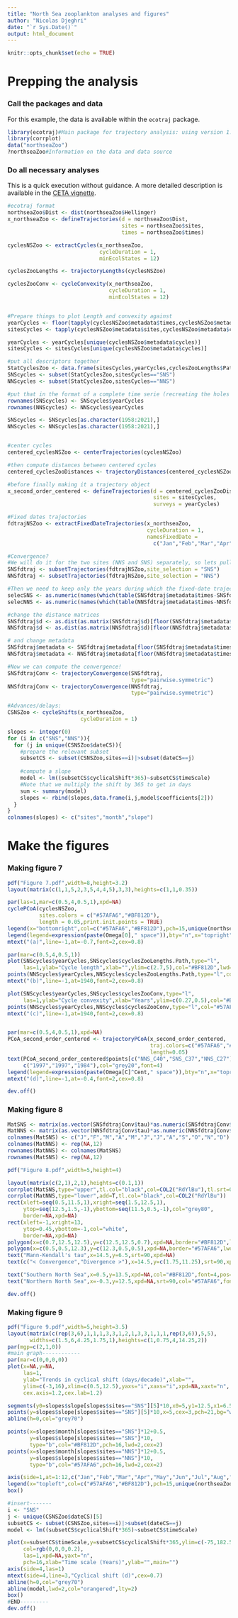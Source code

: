```yaml
---
title: "North Sea zooplankton analyses and figures"
author: "Nicolas Djeghri"
date: "`r Sys.Date()`"
output: html_document
---
```


```r
knitr::opts_chunk$set(echo = TRUE)
```

# Prepping the analysis
### Call the packages and data

For this example, the data is available within the `ecotraj` package.
```r
library(ecotraj)#Main package for trajectory analysis: using version 1.1.0 here
library(corrplot)
data("northseaZoo")
?northseaZoo#Information on the data and data source
```

### Do all necessary analyses

This is a quick execution without guidance. A more detailed description is available in the [CETA vignette](https://emf-creaf.github.io/ecotraj/articles/IntroductionCETA.html).
```r
#ecotraj format
northseaZoo$Dist <- dist(northseaZoo$Hellinger)
x_northseaZoo <- defineTrajectories(d = northseaZoo$Dist,
                                    sites = northseaZoo$sites,
                                    times = northseaZoo$times)

cyclesNSZoo <- extractCycles(x_northseaZoo,
                             cycleDuration = 1,
                             minEcolStates = 12)

cyclesZooLengths <- trajectoryLengths(cyclesNSZoo)

cyclesZooConv <- cycleConvexity(x_northseaZoo,
                                cycleDuration = 1,
                                minEcolStates = 12)


#Prepare things to plot Length and convexity against
yearCycles <- floor(tapply(cyclesNSZoo$metadata$times,cyclesNSZoo$metadata$cycles,min))
sitesCycles <- tapply(cyclesNSZoo$metadata$sites,cyclesNSZoo$metadata$cycles,unique)

yearCycles <- yearCycles[unique(cyclesNSZoo$metadata$cycles)]
sitesCycles <- sitesCycles[unique(cyclesNSZoo$metadata$cycles)]

#put all descriptors together
StatCyclesZoo <- data.frame(sitesCycles,yearCycles,cyclesZooLengths$Path,cyclesZooConv)
SNScycles <- subset(StatCyclesZoo,sitesCycles=="SNS")
NNScycles <- subset(StatCyclesZoo,sitesCycles=="NNS")

#put that in the format of a complete time serie (recreating the holes if any)
rownames(SNScycles) <- SNScycles$yearCycles
rownames(NNScycles) <- NNScycles$yearCycles

SNScycles <- SNScycles[as.character(1958:2021),]
NNScycles <- NNScycles[as.character(1958:2021),]


#center cycles
centered_cyclesNSZoo <- centerTrajectories(cyclesNSZoo)

#then compute distances between centered cycles
centered_cyclesZooDistances <- trajectoryDistances(centered_cyclesNSZoo)

#before finally making it a trajectory object
x_second_order_centered <- defineTrajectories(d = centered_cyclesZooDistances,
                                              sites = sitesCycles,
                                              surveys = yearCycles)

#Fixed dates trajectories
fdtrajNSZoo <- extractFixedDateTrajectories(x_northseaZoo,
                                            cycleDuration = 1,
                                            namesFixedDate =
                                              c("Jan","Feb","Mar","Apr","May","Jun","Jul","Aug","Sep","Oct","Nov","Dec"))

#Convergence?
#We will do it for the two sites (NNS and SNS) separately, so lets pull them apart
SNSfdtraj <- subsetTrajectories(fdtrajNSZoo,site_selection = "SNS")
NNSfdtraj <- subsetTrajectories(fdtrajNSZoo,site_selection = "NNS")

#Then we need to keep only the years during which the fixed-date trajectories all have associated ecological states (this is because we want to perform a symmetric convergence test)
selecSNS <- as.numeric(names(which(table(SNSfdtraj$metadata$times-SNSfdtraj$metadata$dates)==12)))
selecNNS <- as.numeric(names(which(table(NNSfdtraj$metadata$times-NNSfdtraj$metadata$dates)==12)))

#change the distance matrices
SNSfdtraj$d <- as.dist(as.matrix(SNSfdtraj$d)[floor(SNSfdtraj$metadata$times)%in%selecSNS,floor(SNSfdtraj$metadata$times)%in%selecSNS])
NNSfdtraj$d <- as.dist(as.matrix(NNSfdtraj$d)[floor(NNSfdtraj$metadata$times)%in%selecNNS,floor(NNSfdtraj$metadata$times)%in%selecNNS])

# and change metadata
SNSfdtraj$metadata <- SNSfdtraj$metadata[floor(SNSfdtraj$metadata$times)%in%selecSNS,]
NNSfdtraj$metadata <- NNSfdtraj$metadata[floor(NNSfdtraj$metadata$times)%in%selecNNS,]

#Now we can compute the convergence!
SNSfdtrajConv <- trajectoryConvergence(SNSfdtraj,
                                       type="pairwise.symmetric")
NNSfdtrajConv <- trajectoryConvergence(NNSfdtraj,
                                       type="pairwise.symmetric")

#Advances/delays:
CSNSZoo <- cycleShifts(x_northseaZoo,
                       cycleDuration = 1)

slopes <- integer(0)
for (i in c("SNS","NNS")){
  for (j in unique(CSNSZoo$dateCS)){
    #prepare the relevant subset
    subsetCS <- subset(CSNSZoo,sites==i)|>subset(dateCS==j)
    
    #compute a slope
    model <- lm((subsetCS$cyclicalShift*365)~subsetCS$timeScale)
    #Note that we multiply the shift by 365 to get in days
    sum <- summary(model)
    slopes <- rbind(slopes,data.frame(i,j,model$coefficients[2]))
  }
}
colnames(slopes) <- c("sites","month","slope")
```

# Make the figures

### Making figure 7
```r
pdf("Figure 7.pdf",width=8,height=3.2)
layout(matrix(c(1,1,5,2,3,5,4,4,5),3,3),heights=c(1,1,0.35))

par(las=1,mar=c(0.5,4,0.5,1),xpd=NA)
cyclePCoA(cyclesNSZoo,
          sites.colors = c("#57AFA6","#BF812D"),
          length = 0.05,print.init.points = TRUE)
legend(x="bottomright",col=c("#57AFA6","#BF812D"),pch=15,unique(northseaZoo$sites),bty="n")
legend(legend=expression(paste(Omega[0]," space")),bty="n",x="topright",text.font=4)
mtext("(a)",line=-1,at=-0.7,font=2,cex=0.8)

par(mar=c(0.5,4,0.5,1))
plot(SNScycles$yearCycles,SNScycles$cyclesZooLengths.Path,type="l",
     las=1,ylab="Cycle length",xlab="",ylim=c(2.7,5),col="#BF812D",lwd=2,xaxt="n")
points(NNScycles$yearCycles,NNScycles$cyclesZooLengths.Path,type="l",col="#57AFA6",lwd=2)
mtext("(b)",line=-1,at=1940,font=2,cex=0.8)

plot(SNScycles$yearCycles,SNScycles$cyclesZooConv,type="l",
     las=1,ylab="Cycle convexity",xlab="Years",ylim=c(0.27,0.5),col="#BF812D",lwd=2,xpd=NA)
points(NNScycles$yearCycles,NNScycles$cyclesZooConv,type="l",col="#57AFA6",lwd=2)
mtext("(c)",line=-1,at=1940,font=2,cex=0.8)


par(mar=c(0.5,4,0.5,1),xpd=NA)
PCoA_second_order_centered <- trajectoryPCoA(x_second_order_centered,
                                             traj.colors=c("#57AFA6","#BF812D"),
                                             length=0.05)
text(PCoA_second_order_centered$points[c("NNS_C40","SNS_C37","NNS_C27"),1:2],
     c("1997","1997","1984"),col="grey20",font=4)
legend(legend=expression(paste(Omega[C]^Cent," space")),bty="n",x="topright",text.font=4)
mtext("(d)",line=-1,at=-0.4,font=2,cex=0.8)

dev.off()
```

### Making figure 8
```r
MatSNS <- matrix(as.vector(SNSfdtrajConv$tau)*as.numeric(SNSfdtrajConv$p.value<0.05),12,12)
MatNNS <- matrix(as.vector(NNSfdtrajConv$tau)*as.numeric(NNSfdtrajConv$p.value<0.05),12,12)
colnames(MatSNS) <- c("J","F","M","A","M","J","J","A","S","O","N","D")
colnames(MatNNS) <- rep(NA,12)
rownames(MatNNS) <- colnames(MatSNS)
rownames(MatSNS) <- rep(NA,12)

pdf("Figure 8.pdf",width=5,height=4)

layout(matrix(c(2,1),2,1),heights=c(0.1,1))
corrplot(MatSNS,type="upper",tl.col="black",col=COL2("RdYlBu"),tl.srt=0,tl.offset=0.7,xpd=NA)
corrplot(MatNNS,type="lower",add=T,tl.col="black",col=COL2("RdYlBu"))
rect(xleft=seq(0.5,11.5,1),xright=seq(1.5,12.5,1),
     ytop=seq(12.5,1.5,-1),ybottom=seq(11.5,0.5,-1),col="grey80",
     border=NA,xpd=NA)
rect(xleft=-1,xright=13,
     ytop=0.45,ybottom=-1,col="white",
     border=NA,xpd=NA)
polygon(x=c(0.7,12.5,12.5),y=c(12.5,12.5,0.7),xpd=NA,border="#BF812D",lwd=5)
polygon(x=c(0.5,0.5,12.3),y=c(12.3,0.5,0.5),xpd=NA,border="#57AFA6",lwd=5)
text("Mann-Kendall's tau",x=14.5,y=6.5,srt=90,xpd=NA)
text(c("< Convergence","Divergence >"),x=14.5,y=c(1.75,11.25),srt=90,xpd=NA,font=3,col="grey40",cex=0.8)

text("Southern North Sea",x=0.5,y=13.5,xpd=NA,col="#BF812D",font=4,pos=4)
text("Northern North Sea",x=-0.3,y=12.5,xpd=NA,srt=90,col="#57AFA6",font=4,pos=2)

dev.off()
```
### Making figure 9
```r
pdf("Figure 9.pdf",width=5,height=3.5)
layout(matrix(c(rep(3,6),1,1,1,3,3,1,2,1,3,3,1,1,1,rep(3,6)),5,5),
       widths=c(1.5,6,4.25,1.75,1),heights=c(1,0.75,4,14.25,2))
par(mgp=c(2,1,0))
#main graph------------
par(mar=c(0,0,0,0))
plot(x=NA,y=NA,
     las=1,
     ylab="Trends in cyclical shift (days/decade)",xlab="",
     ylim=c(-3,16),xlim=c(0.5,12.5),yaxs="i",xaxs="i",xpd=NA,xaxt="n",
     cex.axis=1.2,cex.lab=1.2)

segments(y0=slopes$slope[slopes$sites=="SNS"][5]*10,x0=5,y1=12.5,x1=6.5)
points(y=slopes$slope[slopes$sites=="SNS"][5]*10,x=5,cex=3,pch=21,bg="white")
abline(h=0,col="grey70")

points(x=slopes$month[slopes$sites=="SNS"]*12+0.5,
       y=slopes$slope[slopes$sites=="SNS"]*10,
       type="b",col="#BF812D",pch=16,lwd=2,cex=2)
points(x=slopes$month[slopes$sites=="NNS"]*12+0.5,
       y=slopes$slope[slopes$sites=="NNS"]*10,
       type="b",col="#57AFA6",pch=16,lwd=2,cex=2)

axis(side=1,at=1:12,c("Jan","Feb","Mar","Apr","May","Jun","Jul","Aug","Sep","Oct","Nov","Dec"),cex.axis=1.1)
legend(x="topleft",col=c("#57AFA6","#BF812D"),pch=15,unique(northseaZoo$sites),bty="n",cex=1.2)
box()

#insert-------
i <- "SNS"
j <- unique(CSNSZoo$dateCS)[5]
subsetCS <- subset(CSNSZoo,sites==i)|>subset(dateCS==j)
model <- lm((subsetCS$cyclicalShift*365)~subsetCS$timeScale)

plot(x=subsetCS$timeScale,y=subsetCS$cyclicalShift*365,ylim=c(-75,182.5),
     col=rgb(0,0,0,0.2),
     las=1,xpd=NA,yaxt="n",
     pch=16,xlab="Time scale (Years)",ylab="",main="")
axis(side=4,las=1)
mtext(side=4,line=3,"Cyclical shift (d)",cex=0.7)
abline(h=0,col="grey70")
abline(model,lwd=2,col="orangered",lty=2)
box() 
#END---------
dev.off()

```


